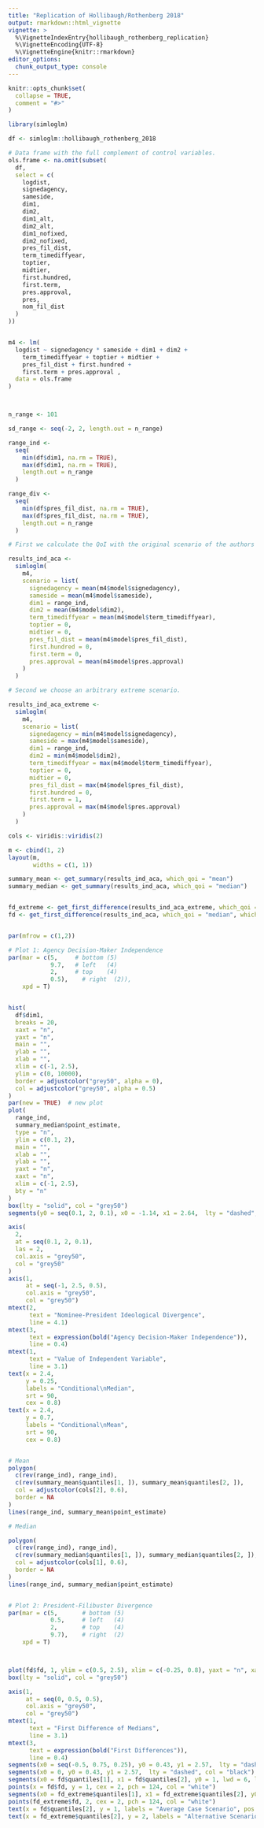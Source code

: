 ```yaml
---
title: "Replication of Hollibaugh/Rothenberg 2018"
output: rmarkdown::html_vignette
vignette: >
  %\VignetteIndexEntry{hollibaugh_rothenberg_replication}
  %\VignetteEncoding{UTF-8}
  %\VignetteEngine{knitr::rmarkdown}
editor_options: 
  chunk_output_type: console
---
```


```r
knitr::opts_chunk$set(
  collapse = TRUE,
  comment = "#>"
)
```

```r
library(simloglm)
```


```r
df <- simloglm::hollibaugh_rothenberg_2018

# Data frame with the full complement of control variables.
ols.frame <- na.omit(subset(
  df,
  select = c(
    logdist,
    signedagency,
    sameside,
    dim1,
    dim2,
    dim1_alt,
    dim2_alt,
    dim1_nofixed,
    dim2_nofixed,
    pres_fil_dist,
    term_timediffyear,
    toptier,
    midtier,
    first.hundred,
    first.term,
    pres.approval,
    pres,
    nom_fil_dist
  )
))


m4 <- lm(
  logdist ~ signedagency * sameside + dim1 + dim2 +
    term_timediffyear + toptier + midtier +
    pres_fil_dist + first.hundred +
    first.term + pres.approval ,
  data = ols.frame
)



n_range <- 101

sd_range <- seq(-2, 2, length.out = n_range)

range_ind <-
  seq(
    min(df$dim1, na.rm = TRUE),
    max(df$dim1, na.rm = TRUE),
    length.out = n_range
  )

range_div <-
  seq(
    min(df$pres_fil_dist, na.rm = TRUE),
    max(df$pres_fil_dist, na.rm = TRUE),
    length.out = n_range
  )

# First we calculate the QoI with the original scenario of the authors

results_ind_aca <-
  simloglm(
    m4,
    scenario = list(
      signedagency = mean(m4$model$signedagency),
      sameside = mean(m4$model$sameside),
      dim1 = range_ind,
      dim2 = mean(m4$model$dim2),
      term_timediffyear = mean(m4$model$term_timediffyear),
      toptier = 0,
      midtier = 0,
      pres_fil_dist = mean(m4$model$pres_fil_dist),
      first.hundred = 0,
      first.term = 0,
      pres.approval = mean(m4$model$pres.approval)
    )
  )

# Second we choose an arbitrary extreme scenario.

results_ind_aca_extreme <-
  simloglm(
    m4,
    scenario = list(
      signedagency = min(m4$model$signedagency),
      sameside = max(m4$model$sameside),
      dim1 = range_ind,
      dim2 = min(m4$model$dim2),
      term_timediffyear = max(m4$model$term_timediffyear),
      toptier = 0,
      midtier = 0,
      pres_fil_dist = max(m4$model$pres_fil_dist),
      first.hundred = 0,
      first.term = 1,
      pres.approval = max(m4$model$pres.approval)
    )
  )
```

```r

cols <- viridis::viridis(2)

m <- cbind(1, 2)
layout(m,
       widths = c(1, 1))

summary_mean <- get_summary(results_ind_aca, which_qoi = "mean")
summary_median <- get_summary(results_ind_aca, which_qoi = "median")


fd_extreme <- get_first_difference(results_ind_aca_extreme, which_qoi = "median", which_scenarios = c(1, 101))
fd <- get_first_difference(results_ind_aca, which_qoi = "median", which_scenarios = c(1, 101))


par(mfrow = c(1,2))

# Plot 1: Agency Decision-Maker Independence
par(mar = c(5,     # bottom (5)
            9.7,   # left   (4)
            2,     # top    (4)
            0.5),    # right  (2)),
    xpd = T)


hist(
  df$dim1,
  breaks = 20,
  xaxt = "n",
  yaxt = "n",
  main = "",
  ylab = "",
  xlab = "",
  xlim = c(-1, 2.5),
  ylim = c(0, 10000),
  border = adjustcolor("grey50", alpha = 0),
  col = adjustcolor("grey50", alpha = 0.5)
)
par(new = TRUE)  # new plot
plot(
  range_ind,
  summary_median$point_estimate,
  type = "n",
  ylim = c(0.1, 2),
  main = "",
  xlab = "",
  ylab = "",
  yaxt = "n",
  xaxt = "n",
  xlim = c(-1, 2.5),
  bty = "n"
)
box(lty = "solid", col = "grey50")
segments(y0 = seq(0.1, 2, 0.1), x0 = -1.14, x1 = 2.64,  lty = "dashed", col = "grey90")

axis(
  2,
  at = seq(0.1, 2, 0.1),
  las = 2,
  col.axis = "grey50",
  col = "grey50"
)
axis(1,
     at = seq(-1, 2.5, 0.5),
     col.axis = "grey50",
     col = "grey50")
mtext(2,
      text = "Nominee-President Ideological Divergence",
      line = 4.1)
mtext(3,
      text = expression(bold("Agency Decision-Maker Independence")),
      line = 0.4)
mtext(1,
      text = "Value of Independent Variable",
      line = 3.1)
text(x = 2.4,
     y = 0.25,
     labels = "Conditional\nMedian",
     srt = 90,
     cex = 0.8)
text(x = 2.4,
     y = 0.7,
     labels = "Conditional\nMean",
     srt = 90,
     cex = 0.8)


# Mean
polygon(
  c(rev(range_ind), range_ind),
  c(rev(summary_mean$quantiles[1, ]), summary_mean$quantiles[2, ]),
  col = adjustcolor(cols[2], 0.6),
  border = NA
)
lines(range_ind, summary_mean$point_estimate)

# Median

polygon(
  c(rev(range_ind), range_ind),
  c(rev(summary_median$quantiles[1, ]), summary_median$quantiles[2, ]),
  col = adjustcolor(cols[1], 0.6),
  border = NA
)
lines(range_ind, summary_median$point_estimate)


# Plot 2: President-Filibuster Divergence
par(mar = c(5,       # bottom (5)
            0.5,     # left   (4)
            2,       # top    (4)
            9.7),    # right  (2)
    xpd = T)



plot(fd$fd, 1, ylim = c(0.5, 2.5), xlim = c(-0.25, 0.8), yaxt = "n", xaxt = "n", xlab = "", bty = "n", ylab = "", type = "n")
box(lty = "solid", col = "grey50")

axis(1,
     at = seq(0, 0.5, 0.5),
     col.axis = "grey50",
     col = "grey50")
mtext(1,
      text = "First Difference of Medians",
      line = 3.1)
mtext(3,
      text = expression(bold("First Differences")),
      line = 0.4)
segments(x0 = seq(-0.5, 0.75, 0.25), y0 = 0.43, y1 = 2.57,  lty = "dashed", col = "grey90")
segments(x0 = 0, y0 = 0.43, y1 = 2.57,  lty = "dashed", col = "black")
segments(x0 = fd$quantiles[1], x1 = fd$quantiles[2], y0 = 1, lwd = 6, lend = 1, col = viridis::viridis(2)[1])
points(x = fd$fd, y = 1, cex = 2, pch = 124, col = "white")
segments(x0 = fd_extreme$quantiles[1], x1 = fd_extreme$quantiles[2], y0 = 2, lwd = 6, lend = 1, col = viridis::viridis(2)[1])
points(fd_extreme$fd, 2, cex = 2, pch = 124, col = "white")
text(x = fd$quantiles[2], y = 1, labels = "Average Case Scenario", pos = 4)
text(x = fd_extreme$quantiles[2], y = 2, labels = "Alternative Scenario", pos = 4)

```

